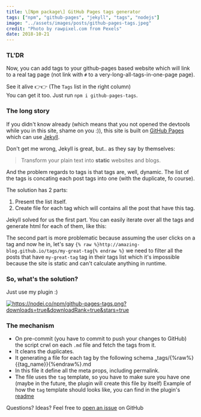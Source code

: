```yaml
---
title: \[Npm package\] GitHub Pages tags generator
tags: ["npm", "github-pages", "jekyll", "tags", "nodejs"]
image: "../assets/images/posts/github-pages-tags.jpeg"
credit: "Photo by rawpixel.com from Pexels"
date: 2018-10-21
---
```


### TL'DR

Now, you can add tags to your github-pages based website which will link to a real tag page (not link with `#` to a very-long-all-tags-in-one-page page).

See it alive 👉👉 (The `Tags` list in the right column)<br >
You can get it too. Just run `npm i github-pages-tags`.

### The long story

If you didn't know already (which means that you not opened the devtools while you in this site, shame on you :)), this site is built on [GitHub Pages](https://pages.github.com/) which can use [Jekyll](https://jekyllrb.com/).

Don't get me wrong, Jekyll is great, but.. as they say by themselves:

> Transform your plain text into **static** websites and blogs.

And the problem regards to tags is that tags are, well, dynamic. The list of the tags is concating each post tags into one (with the duplicate, fo course).

The solution has 2 parts:

1. Present the list itself.
2. Create file for each tag which will contains all the post that have this tag.

Jekyll solved for us the first part. You can easily iterate over all the tags and generate html for each of them, like this:

<script src="https://gist.github.com/moshfeu/523eba7ab6be19b524accbbe1cf86f72.js"></script>

The second part is more problematic because assuming the user clicks on a tag and now he in, let's say `{% raw %}http://amazing-blog.github.io/tags/my-great-tag{% endraw %}` we need to filter all the posts that have `my-great-tag` tag in their tags list which it's impossible because the site is static and can't calculate anything in runtime.

### So, what's the solution?

Just use my plugin :)

<a href="https://www.npmjs.com/package/github-pages-tags" rel="nofollow"><img src="https://nodei.co/npm/github-pages-tags.png?downloads=true&amp;downloadRank=true&amp;stars=true" alt="https://nodei.co/npm/github-pages-tags.png?downloads=true&amp;downloadRank=true&amp;stars=true"></a>


### The mechanism

- On pre-commit (you have to commit to push your changes to GitHub) the script crwl on each `.md` file and fetch the tags from it.
- It cleans the duplicates.
- It generating a file for each tag by the following schema \_tags/{%raw%}{{tag_name}}{%endraw%}.md
- In this file it define all the meta props, including permalink.
- The file uses the `tag` template, so you have to make sure you have one (maybe in the future, the plugin will create this file by itself)
  Example of how the `tag` template should looks like, you can find in the plugin's [readme](https://github.com/moshfeu/github-pages-tags/blob/master/README.md?utm_source=blog&utm_campaign=general#step-2)

Questions? Ideas? Feel free to [open an issue](https://github.com/moshfeu/github-pages-tags/issues/new) on GitHub
